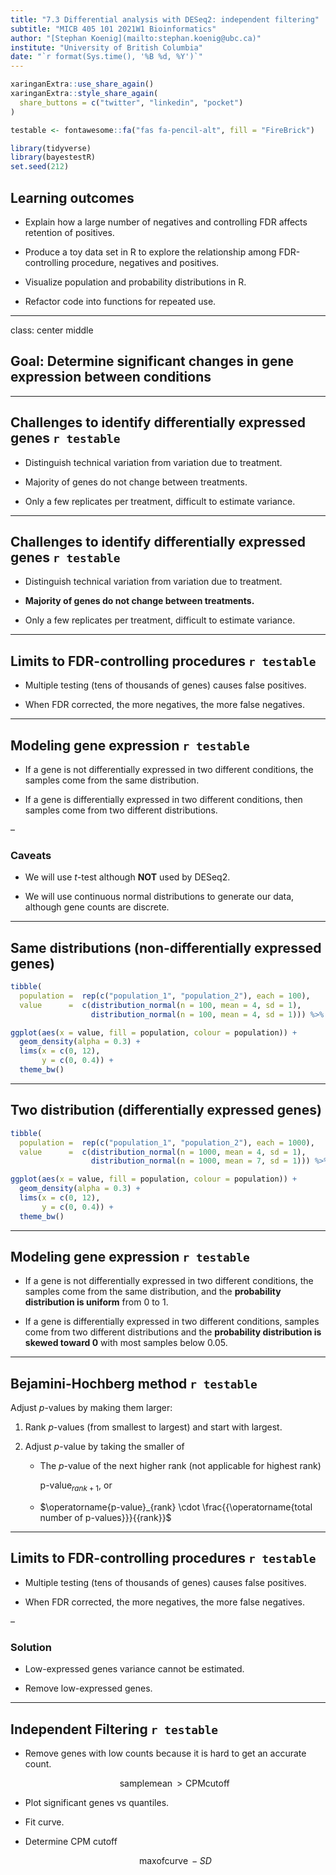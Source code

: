 ```yaml
---
title: "7.3 Differential analysis with DESeq2: independent filtering"
subtitle: "MICB 405 101 2021W1 Bioinformatics"
author: "[Stephan Koenig](mailto:stephan.koenig@ubc.ca)"
institute: "University of British Columbia"
date: "`r format(Sys.time(), '%B %d, %Y')`"
---
```

  
```r
xaringanExtra::use_share_again()
xaringanExtra::style_share_again(
  share_buttons = c("twitter", "linkedin", "pocket")
)

testable <- fontawesome::fa("fas fa-pencil-alt", fill = "FireBrick")

library(tidyverse)
library(bayestestR)
set.seed(212)
```

## Learning outcomes

- Explain how a large number of negatives and controlling FDR affects retention of positives.

- Produce a toy data set in R to explore the relationship among FDR-controlling procedure, negatives and positives.

- Visualize population and probability distributions in R.

- Refactor code into functions for repeated use.

---

class: center middle

## Goal: Determine significant changes in gene expression between conditions

---

## Challenges to identify differentially expressed genes `r testable`

- Distinguish technical variation from variation due to treatment.

- Majority of genes do not change between treatments.

- Only a few replicates per treatment, difficult to estimate variance.

---

## Challenges to identify differentially expressed genes `r testable`

- Distinguish technical variation from variation due to treatment.

- **Majority of genes do not change between treatments.**

- Only a few replicates per treatment, difficult to estimate variance.

---

## Limits to FDR-controlling procedures `r testable`

- Multiple testing (tens of thousands of genes) causes false positives.

- When FDR corrected, the more negatives, the more false negatives.

---

## Modeling gene expression `r testable`

- If a gene is not differentially expressed in two different conditions, the samples come from the same distribution.

- If a gene is differentially expressed in two different conditions, then samples come from two different distributions.

--

### Caveats

- We will use *t*-test although **NOT** used by DESeq2.

- We will use continuous normal distributions to generate our data, although gene counts are discrete.

---

## Same distributions (non-differentially expressed genes)

```r
tibble(
  population =  rep(c("population_1", "population_2"), each = 100),
  value      =  c(distribution_normal(n = 100, mean = 4, sd = 1),
                  distribution_normal(n = 100, mean = 4, sd = 1))) %>% 

ggplot(aes(x = value, fill = population, colour = population)) +
  geom_density(alpha = 0.3) +
  lims(x = c(0, 12),
       y = c(0, 0.4)) +
  theme_bw()
```

---

## Two distribution (differentially expressed genes)

```r
tibble(
  population =  rep(c("population_1", "population_2"), each = 1000),
  value      =  c(distribution_normal(n = 1000, mean = 4, sd = 1),
                  distribution_normal(n = 1000, mean = 7, sd = 1))) %>% 

ggplot(aes(x = value, fill = population, colour = population)) +
  geom_density(alpha = 0.3) +
  lims(x = c(0, 12),
       y = c(0, 0.4)) +
  theme_bw()
```

---

## Modeling gene expression `r testable`

- If a gene is not differentially expressed in two different conditions, the samples come from the same distribution, and the **probability distribution is uniform** from 0 to 1.

- If a gene is differentially expressed in two different conditions, samples come from two different distributions and the **probability distribution is skewed toward 0** with most samples below 0.05.

---

## Bejamini-Hochberg method `r testable`

Adjust *p*-values by making them larger:

1. Rank *p*-values (from smallest to largest) and start with largest.

1. Adjust *p*-value by taking the smaller of
  
    - The *p*-value of the next higher rank (not applicable for highest rank)
    
        $\operatorname{p-value}_{rank+1}$, or
    
    - $\operatorname{p-value}_{rank} \cdot \frac{{\operatorname{total number of p-values}}}{{rank}}$
    
---

## Limits to FDR-controlling procedures `r testable`

- Multiple testing (tens of thousands of genes) causes false positives.

- When FDR corrected, the more negatives, the more false negatives.

--

### Solution

- Low-expressed genes variance cannot be estimated.

- Remove low-expressed genes.

---

## Independent Filtering `r testable`

- Remove genes with low counts because it is hard to get an accurate count.

    $$\operatorname{sample mean} > \operatorname{CPM cutoff}$$

- Plot significant genes vs quantiles.

- Fit curve.

- Determine CPM cutoff

    $$\operatorname{max of curve} - SD$$

